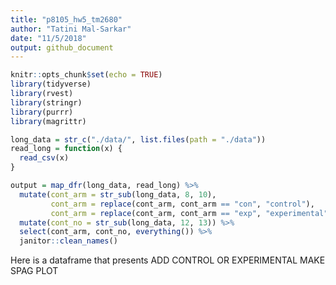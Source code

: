 ```yaml
---
title: "p8105_hw5_tm2680"
author: "Tatini Mal-Sarkar"
date: "11/5/2018"
output: github_document
---
```


```r
knitr::opts_chunk$set(echo = TRUE)
library(tidyverse)
library(rvest)
library(stringr)
library(purrr)
library(magrittr)
```

```r
long_data = str_c("./data/", list.files(path = "./data")) 
read_long = function(x) {
  read_csv(x)
}

output = map_dfr(long_data, read_long) %>% 
  mutate(cont_arm = str_sub(long_data, 8, 10),
         cont_arm = replace(cont_arm, cont_arm == "con", "control"),
         cont_arm = replace(cont_arm, cont_arm == "exp", "experimental")) %>% 
  mutate(cont_no = str_sub(long_data, 12, 13)) %>% 
  select(cont_arm, cont_no, everything()) %>% 
  janitor::clean_names()
```

Here is a dataframe that presents 
ADD CONTROL OR EXPERIMENTAL
MAKE SPAG PLOT

